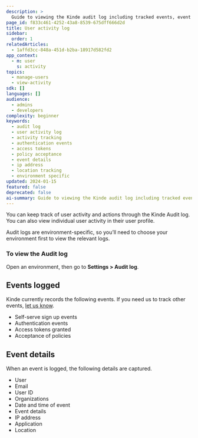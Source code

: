 ```yaml
---
description: >
  Guide to viewing the Kinde audit log including tracked events, event details, and environment-specific activity monitoring for compliance and security.
page_id: f833c461-4252-43a8-8539-675dff666d2d
title: User activity log
sidebar:
  order: 1
relatedArticles:
  - 1affd3cc-848a-451d-b2ba-18917d582fd2
app_context:
  - m: user
    s: activity
topics:
  - manage-users
  - view-activity
sdk: []
languages: []
audience:
  - admins
  - developers
complexity: beginner
keywords:
  - audit log
  - user activity log
  - activity tracking
  - authentication events
  - access tokens
  - policy acceptance
  - event details
  - ip address
  - location tracking
  - environment specific
updated: 2024-01-15
featured: false
deprecated: false
ai-summary: Guide to viewing the Kinde audit log including tracked events, event details, and environment-specific activity monitoring for compliance and security.
---
```


You can keep track of user activity and actions through the Kinde Audit log. You can also view individual user activity in their user profile.

Audit logs are environment-specific, so you’ll need to choose your environment first to view the relevant logs.

### To view the Audit log

Open an environment, then go to **Settings > Audit log**.

## Events logged

Kinde currently records the following events. If you need us to track other events, [let us know](https://kinde-21631392.hs-sites.com/en-au/feature-request).

- Self-serve sign up events
- Authentication events
- Access tokens granted
- Acceptance of policies

## Event details

When an event is logged, the following details are captured.

- User
- Email
- User ID
- Organizations
- Date and time of event
- Event details
- IP address
- Application
- Location
